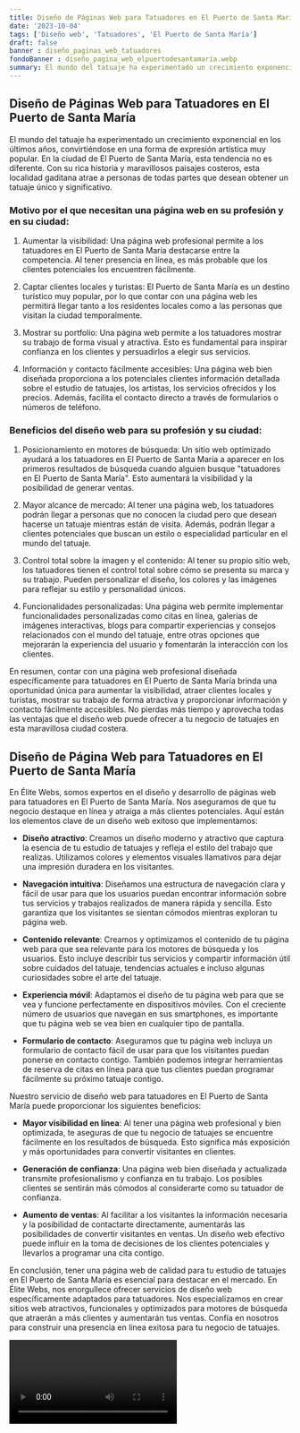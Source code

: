 ```yaml
---
title: Diseño de Páginas Web para Tatuadores en El Puerto de Santa María
date: '2023-10-04'
tags: ['Diseño web', 'Tatuadores', 'El Puerto de Santa María']
draft: false
banner : diseño_paginas_web_tatuadores
fondoBanner : diseño_pagina_web_elpuertodesantamaría.webp
summary: El mundo del tatuaje ha experimentado un crecimiento exponencial en los últimos años, convirtiéndose en una forma de expresión artística muy popular. En la ciudad de El Puerto de Santa María, esta tendencia no es diferente. Con su rica historia y maravillosos paisajes costeros, esta localidad gaditana atrae a personas de todas partes que desean obtener un tatuaje único y significativo.
---
```


## Diseño de Páginas Web para Tatuadores en El Puerto de Santa María

El mundo del tatuaje ha experimentado un crecimiento exponencial en los últimos años, convirtiéndose en una forma de expresión artística muy popular. En la ciudad de El Puerto de Santa María, esta tendencia no es diferente. Con su rica historia y maravillosos paisajes costeros, esta localidad gaditana atrae a personas de todas partes que desean obtener un tatuaje único y significativo.

### Motivo por el que necesitan una página web en su profesión y en su ciudad:

1. Aumentar la visibilidad: Una página web profesional permite a los tatuadores en El Puerto de Santa María destacarse entre la competencia. Al tener presencia en línea, es más probable que los clientes potenciales los encuentren fácilmente.

2. Captar clientes locales y turistas: El Puerto de Santa María es un destino turístico muy popular, por lo que contar con una página web les permitirá llegar tanto a los residentes locales como a las personas que visitan la ciudad temporalmente.

3. Mostrar su portfolio: Una página web permite a los tatuadores mostrar su trabajo de forma visual y atractiva. Esto es fundamental para inspirar confianza en los clientes y persuadirlos a elegir sus servicios.

4. Información y contacto fácilmente accesibles: Una página web bien diseñada proporciona a los potenciales clientes información detallada sobre el estudio de tatuajes, los artistas, los servicios ofrecidos y los precios. Además, facilita el contacto directo a través de formularios o números de teléfono.

### Beneficios del diseño web para su profesión y su ciudad:

1. Posicionamiento en motores de búsqueda: Un sitio web optimizado ayudará a los tatuadores en El Puerto de Santa María a aparecer en los primeros resultados de búsqueda cuando alguien busque "tatuadores en El Puerto de Santa María". Esto aumentará la visibilidad y la posibilidad de generar ventas.

2. Mayor alcance de mercado: Al tener una página web, los tatuadores podrán llegar a personas que no conocen la ciudad pero que desean hacerse un tatuaje mientras están de visita. Además, podrán llegar a clientes potenciales que buscan un estilo o especialidad particular en el mundo del tatuaje.

3. Control total sobre la imagen y el contenido: Al tener su propio sitio web, los tatuadores tienen el control total sobre cómo se presenta su marca y su trabajo. Pueden personalizar el diseño, los colores y las imágenes para reflejar su estilo y personalidad únicos.

4. Funcionalidades personalizadas: Una página web permite implementar funcionalidades personalizadas como citas en línea, galerías de imágenes interactivas, blogs para compartir experiencias y consejos relacionados con el mundo del tatuaje, entre otras opciones que mejorarán la experiencia del usuario y fomentarán la interacción con los clientes.

En resumen, contar con una página web profesional diseñada específicamente para tatuadores en El Puerto de Santa María brinda una oportunidad única para aumentar la visibilidad, atraer clientes locales y turistas, mostrar su trabajo de forma atractiva y proporcionar información y contacto fácilmente accesibles. No pierdas más tiempo y aprovecha todas las ventajas que el diseño web puede ofrecer a tu negocio de tatuajes en esta maravillosa ciudad costera.

<GifSeo />

<Cta />

## Diseño de Página Web para Tatuadores en El Puerto de Santa María

En Élite Webs, somos expertos en el diseño y desarrollo de páginas web para tatuadores en El Puerto de Santa María. Nos aseguramos de que tu negocio destaque en línea y atraiga a más clientes potenciales. Aquí están los elementos clave de un diseño web exitoso que implementamos:

- **Diseño atractivo**: Creamos un diseño moderno y atractivo que captura la esencia de tu estudio de tatuajes y refleja el estilo del trabajo que realizas. Utilizamos colores y elementos visuales llamativos para dejar una impresión duradera en los visitantes.

- **Navegación intuitiva**: Diseñamos una estructura de navegación clara y fácil de usar para que los usuarios puedan encontrar información sobre tus servicios y trabajos realizados de manera rápida y sencilla. Esto garantiza que los visitantes se sientan cómodos mientras exploran tu página web.

- **Contenido relevante**: Creamos y optimizamos el contenido de tu página web para que sea relevante para los motores de búsqueda y los usuarios. Esto incluye describir tus servicios y compartir información útil sobre cuidados del tatuaje, tendencias actuales e incluso algunas curiosidades sobre el arte del tatuaje.

- **Experiencia móvil**: Adaptamos el diseño de tu página web para que se vea y funcione perfectamente en dispositivos móviles. Con el creciente número de usuarios que navegan en sus smartphones, es importante que tu página web se vea bien en cualquier tipo de pantalla.

- **Formulario de contacto**: Aseguramos que tu página web incluya un formulario de contacto fácil de usar para que los visitantes puedan ponerse en contacto contigo. También podemos integrar herramientas de reserva de citas en línea para que tus clientes puedan programar fácilmente su próximo tatuaje contigo.

Nuestro servicio de diseño web para tatuadores en El Puerto de Santa María puede proporcionar los siguientes beneficios:

- **Mayor visibilidad en línea**: Al tener una página web profesional y bien optimizada, te aseguras de que tu negocio de tatuajes se encuentre fácilmente en los resultados de búsqueda. Esto significa más exposición y más oportunidades para convertir visitantes en clientes.

- **Generación de confianza**: Una página web bien diseñada y actualizada transmite profesionalismo y confianza en tu trabajo. Los posibles clientes se sentirán más cómodos al considerarte como su tatuador de confianza.

- **Aumento de ventas**: Al facilitar a los visitantes la información necesaria y la posibilidad de contactarte directamente, aumentarás las posibilidades de convertir visitantes en ventas. Un diseño web efectivo puede influir en la toma de decisiones de los clientes potenciales y llevarlos a programar una cita contigo.

En conclusión, tener una página web de calidad para tu estudio de tatuajes en El Puerto de Santa María es esencial para destacar en el mercado. En Élite Webs, nos enorgullece ofrecer servicios de diseño web específicamente adaptados para tatuadores. Nos especializamos en crear sitios web atractivos, funcionales y optimizados para motores de búsqueda que atraerán a más clientes y aumentarán tus ventas. Confía en nosotros para construir una presencia en línea exitosa para tu negocio de tatuajes.

<Video />

<CtaBot job='Tatuadores' city='El Puerto de Santa María'/>

<Gmaps query='El Puerto de Santa María+españa+maps' />